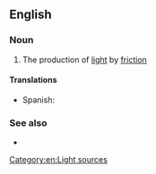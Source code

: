 ==English==

===Noun===
{{wikipedia}}
{{en-noun|-}}

# The production of [[light]] by [[friction]]

====Translations====
{{trans-top|production of light}}
* Spanish: {{t|es|triboluminiscencia|f}}
{{trans-mid}}
{{trans-bottom}}

===See also===
* {{l|en|piezoluminescence}}

[[Category:en:Light sources]]